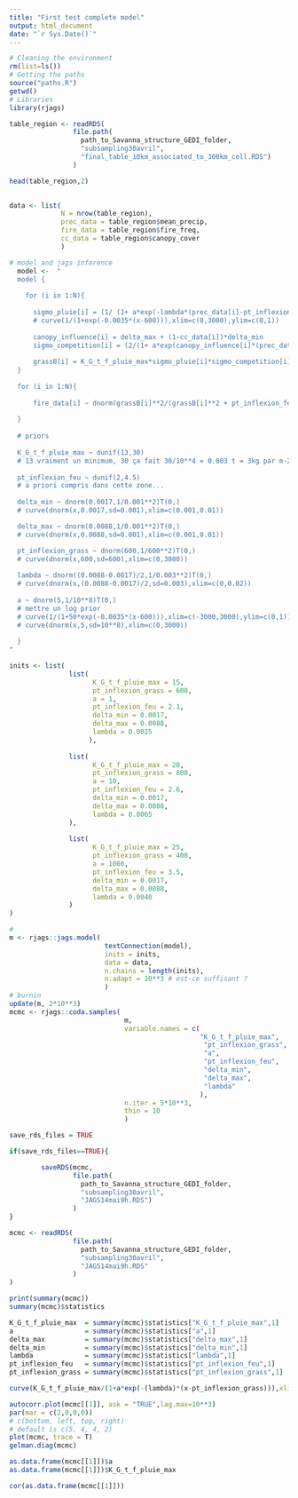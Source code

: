 ```yaml
---
title: "First test complete model"
output: html_document
date: "`r Sys.Date()`"
---
```


```r
# Cleaning the environment
rm(list=ls())
# Getting the paths
source("paths.R")
getwd()
# Libraries
library(rjags)
```

```r

table_region <- readRDS(
                file.path(
                  path_to_Savanna_structure_GEDI_folder,
                  "subsampling30avril",
                  "final_table_10km_associated_to_300km_cell.RDS")
                )

head(table_region,2)

             
data <- list(
             N = nrow(table_region), 
             prec_data = table_region$mean_precip,
             fire_data = table_region$fire_freq, 
             cc_data = table_region$canopy_cover
             ) 
```


```r
# model and jags inference
  model <-  "
  model {
    
    for (i in 1:N){
      
      sigmo_pluie[i] = (1/ (1+ a*exp(-lambda*(prec_data[i]-pt_inflexion_grass)) ) )
      # curve(1/(1+exp(-0.0035*(x-600))),xlim=c(0,3000),ylim=c(0,1))
      
      canopy_influence[i] = delta_max + (1-cc_data[i])*delta_min
      sigmo_competition[i] = (2/(1+ a*exp(canopy_influence[i]*(prec_data[i]-pt_inflexion_grass)) ) )
      
      grassB[i] = K_G_t_f_pluie_max*sigmo_pluie[i]*sigmo_competition[i]
  }
    
  for (i in 1:N){
      
      fire_data[i] ~ dnorm(grassB[i]**2/(grassB[i]**2 + pt_inflexion_feu**2) , 1/0.01)T(0,1)
      
  }
  
  # priors
  
  K_G_t_f_pluie_max ~ dunif(13,30)
  # 13 vraiment un minimum, 30 ça fait 30/10**4 = 0.003 t = 3kg par m-2
  
  pt_inflexion_feu ~ dunif(2,4.5)
  # a priori compris dans cette zone...
  
  delta_min ~ dnorm(0.0017,1/0.001**2)T(0,)
  # curve(dnorm(x,0.0017,sd=0.001),xlim=c(0.001,0.01))

  delta_max ~ dnorm(0.0088,1/0.001**2)T(0,)
  # curve(dnorm(x,0.0088,sd=0.001),xlim=c(0.001,0.01))

  pt_inflexion_grass ~ dnorm(600,1/600**2)T(0,)
  # curve(dnorm(x,600,sd=600),xlim=c(0,3000))
  
  lambda ~ dnorm((0.0088-0.0017)/2,1/0.003**2)T(0,)
  # curve(dnorm(x,(0.0088-0.0017)/2,sd=0.003),xlim=c(0,0.02))
  
  a ~ dnorm(5,1/10**8)T(0,)
  # mettre un log prior
  # curve(1/(1+50*exp(-0.0035*(x-600))),xlim=c(-3000,3000),ylim=c(0,1))
  # curve(dnorm(x,5,sd=10**8),xlim=c(0,3000)) 
  
  }
"

inits <- list(
               list(
                     K_G_t_f_pluie_max = 15,
                     pt_inflexion_grass = 600,
                     a = 1,
                     pt_inflexion_feu = 2.1,
                     delta_min = 0.0017,
                     delta_max = 0.0088,
                     lambda = 0.0025
                    ),
               
               list(
                     K_G_t_f_pluie_max = 20,
                     pt_inflexion_grass = 800,
                     a = 10,
                     pt_inflexion_feu = 2.6,
                     delta_min = 0.0017,
                     delta_max = 0.0088,
                     lambda = 0.0065
               ),
               
               list(
                     K_G_t_f_pluie_max = 25,
                     pt_inflexion_grass = 400,
                     a = 1000,
                     pt_inflexion_feu = 3.5,
                     delta_min = 0.0017,
                     delta_max = 0.0088,
                     lambda = 0.0040
               )   
)
```


```r
#   
m <- rjags::jags.model(
                        textConnection(model),
                        inits = inits,
                        data = data,
                        n.chains = length(inits),
                        n.adapt = 10**3 # est-ce suffisant ?
                        )
# burnin
update(m, 2*10**3)
mcmc <- rjags::coda.samples(
                             m,
                             variable.names = c(
                                                "K_G_t_f_pluie_max",
                                                 "pt_inflexion_grass",
                                                 "a",
                                                 "pt_inflexion_feu",
                                                 "delta_min",
                                                 "delta_max",
                                                 "lambda"
                                                ),
                             n.iter = 5*10**3,
                             thin = 10
                             )
```


```r
save_rds_files = TRUE

if(save_rds_files==TRUE){

        saveRDS(mcmc,
                file.path(
                  path_to_Savanna_structure_GEDI_folder,
                  "subsampling30avril",
                  "JAGS14mai9h.RDS")
                )
}

mcmc <- readRDS(
                file.path(
                  path_to_Savanna_structure_GEDI_folder,
                  "subsampling30avril",
                  "JAGS14mai9h.RDS"
                )
)
```

```r
print(summary(mcmc))
summary(mcmc)$statistics

K_G_t_f_pluie_max  = summary(mcmc)$statistics["K_G_t_f_pluie_max",1]
a                  = summary(mcmc)$statistics["a",1]
delta_max          = summary(mcmc)$statistics["delta_max",1]
delta_min          = summary(mcmc)$statistics["delta_min",1]
lambda             = summary(mcmc)$statistics["lambda",1]
pt_inflexion_feu   = summary(mcmc)$statistics["pt_inflexion_feu",1]
pt_inflexion_grass = summary(mcmc)$statistics["pt_inflexion_grass",1]

curve(K_G_t_f_pluie_max/(1+a*exp(-(lambda)*(x-pt_inflexion_grass))),xlim=c(0,3000))
```

```r
autocorr.plot(mcmc[[1]], ask = "TRUE",lag.max=10**3)
par(mar = c(2,0,0,0))
# c(bottom, left, top, right)
# default is c(5, 4, 4, 2)
plot(mcmc, trace = T)
gelman.diag(mcmc)

as.data.frame(mcmc[[1]])$a
as.data.frame(mcmc[[1]])$K_G_t_f_pluie_max

cor(as.data.frame(mcmc[[1]]))
```


